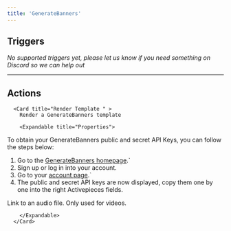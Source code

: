 ```yaml
---
title: 'GenerateBanners'
---
```


## Triggers

*No supported triggers yet, please let us know if you need something on Discord so we can help out* 


---

## Actions


      <Card title="Render Template " >
        Render a GenerateBanners template

        <Expandable title="Properties">
          
<ResponseField name="API Key" required type="Basic_auth">

To obtain your GenerateBanners public and secret API Keys, you can follow the steps below:

1. Go to the [GenerateBanners homepage](`https://www.generatebanners.com/).`
2. Sign up or log in into your account.
3. Go to your [account page](`https://www.generatebanners.com/app/account).`
4. The public and secret API keys are now displayed, copy them one by one into the right Activepieces fields.

</ResponseField>
            
<ResponseField name="Template" required type="Dropdown">

</ResponseField>
            
<ResponseField name="File type" required type="Static_dropdown">

</ResponseField>
            
<ResponseField name="Audio url"  type="Short_text">
Link to an audio file. Only used for videos.
</ResponseField>
            
<ResponseField name="Variables" required type="Dynamic">

</ResponseField>
              
        </Expandable>
      </Card>
  
